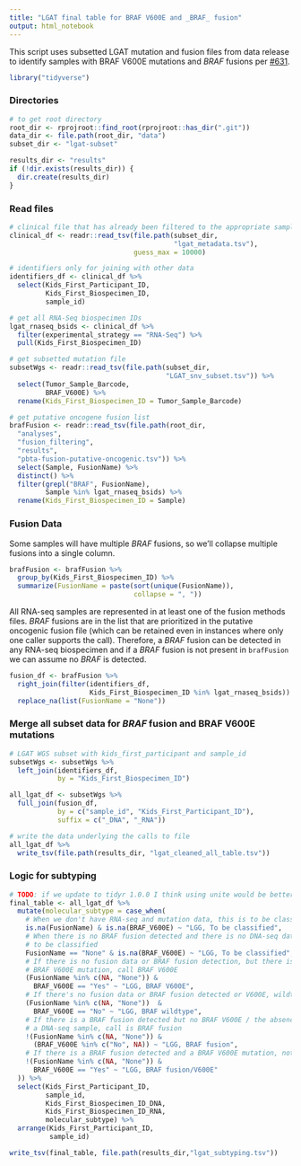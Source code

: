 ```yaml
---
title: "LGAT final table for BRAF V600E and _BRAF_ fusion"
output: html_notebook
---
```


This script uses subsetted LGAT mutation and fusion files from data release to identify samples with BRAF V600E mutations and _BRAF_ fusions per [#631](https://github.com/AlexsLemonade/OpenPBTA-analysis/issues/631).

```r
library("tidyverse")
```

### Directories

```r
# to get root directory
root_dir <- rprojroot::find_root(rprojroot::has_dir(".git"))
data_dir <- file.path(root_dir, "data")
subset_dir <- "lgat-subset"

results_dir <- "results"
if (!dir.exists(results_dir)) {
  dir.create(results_dir)
}
```


### Read files

```r
# clinical file that has already been filtered to the appropriate samples
clinical_df <- readr::read_tsv(file.path(subset_dir,
                                         "lgat_metadata.tsv"),
                               guess_max = 10000)

# identifiers only for joining with other data
identifiers_df <- clinical_df %>%
  select(Kids_First_Participant_ID,
         Kids_First_Biospecimen_ID,
         sample_id)

# get all RNA-Seq biospecimen IDs
lgat_rnaseq_bsids <- clinical_df %>%
  filter(experimental_strategy == "RNA-Seq") %>%
  pull(Kids_First_Biospecimen_ID)

# get subsetted mutation file
subsetWgs <- readr::read_tsv(file.path(subset_dir,
                                       "LGAT_snv_subset.tsv")) %>%
  select(Tumor_Sample_Barcode,
         BRAF_V600E) %>%
  rename(Kids_First_Biospecimen_ID = Tumor_Sample_Barcode)

# get putative oncogene fusion list
brafFusion <- readr::read_tsv(file.path(root_dir,
  "analyses",
  "fusion_filtering",
  "results",
  "pbta-fusion-putative-oncogenic.tsv")) %>%
  select(Sample, FusionName) %>%
  distinct() %>%
  filter(grepl("BRAF", FusionName),
         Sample %in% lgat_rnaseq_bsids) %>%
  rename(Kids_First_Biospecimen_ID = Sample)
```

### Fusion Data

Some samples will have multiple _BRAF_ fusions, so we'll collapse multiple fusions into a single column.

```r
brafFusion <- brafFusion %>%
  group_by(Kids_First_Biospecimen_ID) %>%
  summarize(FusionName = paste(sort(unique(FusionName)),
                               collapse = ", "))
```


All RNA-seq samples are represented in at least one of the fusion methods files.
_BRAF_ fusions are in the list that are prioritized in the putative oncogenic fusion file (which can be retained even in instances where only one caller supports the call).
Therefore, a _BRAF_ fusion can be detected in any RNA-seq biospecimen and if a _BRAF_ fusion is not present in `brafFusion` we can assume no _BRAF_ is detected.

```r
fusion_df <- brafFusion %>%
  right_join(filter(identifiers_df,
                    Kids_First_Biospecimen_ID %in% lgat_rnaseq_bsids)) %>%
  replace_na(list(FusionName = "None"))
```

### Merge all subset data for _BRAF_ fusion and BRAF V600E mutations

```r
# LGAT WGS subset with kids_first_participant and sample_id
subsetWgs <- subsetWgs %>%
  left_join(identifiers_df,
            by = "Kids_First_Biospecimen_ID")
```

```r
all_lgat_df <- subsetWgs %>%
  full_join(fusion_df,
            by = c("sample_id", "Kids_First_Participant_ID"),
            suffix = c("_DNA", "_RNA"))

# write the data underlying the calls to file
all_lgat_df %>%
  write_tsv(file.path(results_dir, "lgat_cleaned_all_table.tsv"))
```

### Logic for subtyping

```r
# TODO: if we update to tidyr 1.0.0 I think using unite would be better here
final_table <- all_lgat_df %>%
  mutate(molecular_subtype = case_when(
    # When we don't have RNA-seq and mutation data, this is to be classified
    is.na(FusionName) & is.na(BRAF_V600E) ~ "LGG, To be classified",
    # When there is no BRAF fusion detected and there is no DNA-seq data
    # to be classified
    FusionName == "None" & is.na(BRAF_V600E) ~ "LGG, To be classified",
    # If there is no fusion data or BRAF fusion detection, but there is a
    # BRAF V600E mutation, call BRAF V600E
    (FusionName %in% c(NA, "None")) &
      BRAF_V600E == "Yes" ~ "LGG, BRAF V600E",
    # If there's no fusion data or BRAF fusion detected or V600E, wildtype call
    (FusionName %in% c(NA, "None"))  &
      BRAF_V600E == "No" ~ "LGG, BRAF wildtype",
    # If there is a BRAF fusion detected but no BRAF V600E / the absence of
    # a DNA-seq sample, call is BRAF fusion
    !(FusionName %in% c(NA, "None")) &
      (BRAF_V600E %in% c("No", NA)) ~ "LGG, BRAF fusion",
    # If there is a BRAF fusion detected and a BRAF V600E mutation, note both
    !(FusionName %in% c(NA, "None")) &
      BRAF_V600E == "Yes" ~ "LGG, BRAF fusion/V600E"
  )) %>%
  select(Kids_First_Participant_ID,
         sample_id,
         Kids_First_Biospecimen_ID_DNA,
         Kids_First_Biospecimen_ID_RNA,
         molecular_subtype) %>%
  arrange(Kids_First_Participant_ID,
          sample_id)

write_tsv(final_table, file.path(results_dir,"lgat_subtyping.tsv"))
```
